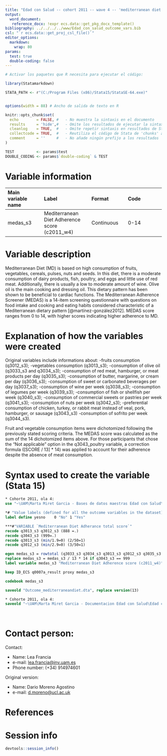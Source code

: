 ```yaml
---
title: "Edad con Salud -- cohort 2011 -- wave 4 -- 'mediterranean diet adherence'" 
output:
  word_document:
   reference_docx: !expr ecs.data::get_pkg_docx_template()
bibliography: ../../../../www/Edad_con_salud_outcome_vars.bib 
csl: "`r ecs.data::get_proj_csl_file()`"
editor_options: 
  markdown:
    wrap: 80
params:
  test: true
  double-coding: false
---
```


```r
# Activar los paquetes que R necesita para ejecutar el código:

library(Statamarkdown)

STATA_PATH <- r"(C:/Program Files (x86)/Stata15/StataSE-64.exe)"


options(width = 88) # Ancho de salida de texto en R

knitr::opts_chunk$set( 
  echo        = FALSE, #   - No muestra la sintaxis en el documento
  results     = 'hide',#   - Omite los resultados de ejecutar la sintaxis
  cleanlog    = TRUE,  #   - Omite repetir sintaxis en resultados de Stata
  collectcode = TRUE,  #   - Reutiliza el código de Stata de 'chunks' anteriores
  comment     = ''     #   - No añade ningún prefijo a los resultados
)

TEST          <- params$test
DOUBLE_CODING <- params$`double-coding` & TEST
```

# Variable information

| Main variable name | Label                                         | Format     | Code |
|:------------------|:------------------------|:------------------|:------------------|
| medas_s3           | Mediterranean Diet Adherence score (c2011_w4) | Continuous | 0-14 |

# Variable description

Mediterranean Diet (MD) is based on high consumption of fruits, vegetables,
cereals, pulses, nuts and seeds. In this diet, there is a moderate consumption
of dairy products, fish, poultry, and eggs and little use of red meat.
Additionally, there is usually a low to moderate amount of wine. Olive oil is
the main cooking and dressing oil. This dietary pattern has been shown to be
beneficial to cardiac functions. The Mediterranean Adherence Screener (MEDAS) is
a 14-item screening questionnaire with questions on food intake and cooking and
eating habits considered characteristic of a Mediterranean dietary pattern
[@martínez-gonzález2012]. MEDAS score ranges from 0 to 14, with higher scores
indicating higher adherence to MD.

# Explanation of how the variables were created

Original variables include informations about: -fruits consumption (q3012_s3);
-vegetables consumption (q3013_s3); -consumption of olive oil (q3033_s3 and
q3034_s3); -consumption of red meat, hamburger, or meat products per day
(q3035_s3); -consumption of butter, margarine, or cream per day (q3036_s3);
-consumption of sweet or carbonated beverages per day (q3037_s3); -consumption
of wine per week (q3038_s3); -consumption of legumes per week (q3039_s3);
-consumption of fish or shellfish per week (q3040_s3); -consumption of
commercial sweets or pastries per week (q3041_s3); -consumption of nuts per week
(q3042_s3); -preferential consumption of chicken, turkey, or rabbit meat instead
of veal, pork, hamburger, or sausage (q3043_s3) -consumption of sofrito per week
(q3044_s3).

Fruit and vegetable consumption items were dichotomized following the previously
stated scoring criteria. The MEDAS score was calculated as the sum of the 14
dichotomized items above. For those participants that chose the "Not applicable"
option in the q3043_poultry variable, a correction formula ([SCORE / 13] \* 14)
was applied to account for their adherence despite the absence of meat
consumption.

# Syntax used to create the variable (Stata 15)

```stata
* Cohorte 2011, ola 4:
use "~\UAM\Marta Miret Garcia - Bases de datos maestras Edad con Salud\Ola_4\Cohorte 2011\rawdata_c2011w4.dta"

```

```stata
*# "Value labels (defined for all the outcome variables in the dataset)":
label define yesno    0 "No" 1 "Yes"

***#"VARIABLE `Mediterranean Diet Adherance total score`"
recode q3013_s3 q3012_s3 (888 =.) 
recode q3043_s3 (999=.)
recode q3013_s3 (min/1.9=0) (2/50=1)
recode q3012_s3 (min/2.9=0) (3/50=1)

egen medas_s3 = rowtotal (q3033_s3 q3034_s3 q3013_s3 q3012_s3 q3035_s3 q3036_s3 q3037_s3 q3038_s3 q3039_s3 q3040_s3 q3041_s3 q3042_s3 q3043_s3 q3044_s3), missing
replace medas_s3 = medas_s3 / 13 * 14 if q3043_s3 == 999
label variable medas_s3 "Mediterranean Diet Adherence score (c2011_w4)"
```

```stata
keep ID_ECS q0007a_result proxy medas_s3

codebook medas_s3
```

```stata
saveold "Outcome_mediterraneandiet.dta", replace version(13)
```

```stata

* Cohorte 2011, ola 4:
saveold "~\UAM\Marta Miret Garcia - Documentacion Edad con Salud\Edad con salud - Ola 4\Outcomes\Cohorte 2011\Outcome datasets\Outcome_mediterraneandiet.dta", replace version(13)
```

<br>

# Contact person:

Contact:

-   Name: Lea Francia
-   e-mail: [lea.francia\@inv.uam.es](mailto:lea.francia@inv.uam.es){.email}
-   Phone number: (+34) 914974601

Original version:

-   Name: Dario Moreno Agostino
-   e-mail: [d.moreno\@ucl.ac.uk](mailto:d.moreno@ucl.ac.uk){.email}

# References

::: {#refs}
:::

\newpage

# Session info

```r
devtools::session_info()
```
